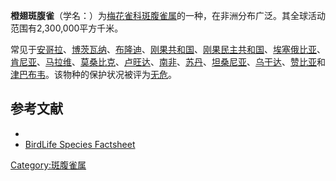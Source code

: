 {{Speciesbox
| name = 橙翅斑腹雀
| status = LC | status_system = IUCN3.1
| image = PytiliaAfraSmit.jpg
| image_caption = 
| genus = Pytilia
| species = afra
| authority = Gmelin, 1789
}}

'''橙翅斑腹雀'''（学名：{{lang|la|''Pytilia afra''}}）为[[梅花雀科|梅花雀科]][[斑腹雀属|斑腹雀属]]的一种，在非洲分布广泛。其全球活动范围有2,300,000平方千米。

常见于[[安哥拉|安哥拉]]、[[博茨瓦纳|博茨瓦纳]]、[[布隆迪|布隆迪]]、[[刚果共和国|刚果共和国]]、[[刚果民主共和国|刚果民主共和国]]、[[埃塞俄比亚|埃塞俄比亚]]、[[肯尼亚|肯尼亚]]、[[马拉维|马拉维]]、[[莫桑比克|莫桑比克]]、[[卢旺达|卢旺达]]、[[南非|南非]]、[[苏丹|苏丹]]、[[坦桑尼亚|坦桑尼亚]]、[[乌干达|乌干达]]、[[赞比亚|赞比亚]]和[[津巴布韦|津巴布韦]]。该物种的保护状况被评为[[无危|无危]]。

== 参考文献 ==
* {{IUCN2010 | assessors = BirdLife International | year = 2009 | id = 149331 | title = Pytilia afra | version = 2010.3 | downloaded = 2010-11-04 }}
* [http://www.birdlife.org/datazone/species/index.html?action=SpcHTMDetails.asp&sid=8609&m=0 BirdLife Species Factsheet] {{Wayback|url=http://www.birdlife.org/datazone/species/index.html?action=SpcHTMDetails.asp&sid=8609&m=0 |date=20070929125319 }}
{{Taxonbar|from=Q220191}}

[[Category:斑腹雀属|Category:斑腹雀属]]